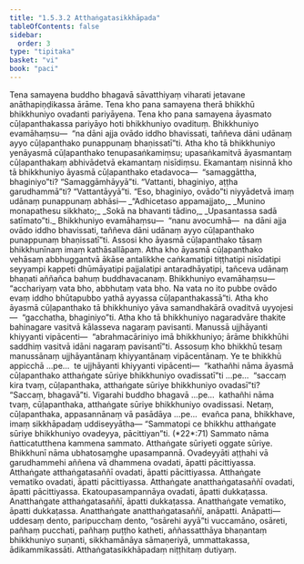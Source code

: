 ```yaml
---
title: "1.5.3.2 Atthaṅgatasikkhāpada"
tableOfContents: false
sidebar:
  order: 3
type: "tipitaka"
basket: "vi"
book: "paci"
---
```



<DynamicBreadcrumb />

<Division number="153" book="paci" bookNo="2" page="77">

<Paragraph number="517" book="paci">
Tena samayena buddho bhagavā sāvatthiyaṃ viharati jetavane anāthapiṇḍikassa ārāme. Tena kho pana samayena therā bhikkhū bhikkhuniyo ovadanti pariyāyena. Tena kho pana samayena āyasmato cūḷapanthakassa pariyāyo hoti bhikkhuniyo ovadituṃ. Bhikkhuniyo evamāhaṃsu—  “na dāni ajja ovādo iddho bhavissati, taññeva dāni udānaṃ ayyo cūḷapanthako punappunaṃ bhaṇissatī”ti. Atha kho tā bhikkhuniyo yenāyasmā cūḷapanthako tenupasaṅkamiṃsu; upasaṅkamitvā āyasmantaṃ cūḷapanthakaṃ abhivādetvā ekamantaṃ nisīdiṃsu. Ekamantaṃ nisinnā kho tā bhikkhuniyo āyasmā cūḷapanthako etadavoca—  “samaggāttha, bhaginiyo”ti? “Samaggāmhāyyā”ti. “Vattanti, bhaginiyo, aṭṭha garudhammā”ti? “Vattantāyyā”ti. “Eso, bhaginiyo, ovādo”ti niyyādetvā imaṃ udānaṃ punappunaṃ abhāsi—
</Paragraph>

<Paragraph number="518" type="verses" book="paci">
_“Adhicetaso appamajjato,_  
_Munino monapathesu sikkhato;_  
_Sokā na bhavanti tādino,_  
_Upasantassa sadā satīmato”ti._  

</Paragraph>

<Paragraph number="519" book="paci">
Bhikkhuniyo evamāhaṃsu—  “nanu avocumhā—  na dāni ajja ovādo iddho bhavissati, taññeva dāni udānaṃ ayyo cūḷapanthako punappunaṃ bhaṇissatī”ti. Assosi kho āyasmā cūḷapanthako tāsaṃ bhikkhunīnaṃ imaṃ kathāsallāpaṃ. Atha kho āyasmā cūḷapanthako vehāsaṃ abbhuggantvā ākāse antalikkhe caṅkamatipi tiṭṭhatipi nisīdatipi seyyampi kappeti dhūmāyatipi pajjalatipi antaradhāyatipi, tañceva udānaṃ bhaṇati aññañca bahuṃ buddhavacanaṃ. Bhikkhuniyo evamāhaṃsu—  “acchariyaṃ vata bho, abbhutaṃ vata bho. Na vata no ito pubbe ovādo evaṃ iddho bhūtapubbo yathā ayyassa cūḷapanthakassā”ti. Atha kho āyasmā cūḷapanthako tā bhikkhuniyo yāva samandhakārā ovaditvā uyyojesi—  “gacchatha, bhaginiyo”ti.
</Paragraph>

<Paragraph number="520" book="paci">
Atha kho tā bhikkhuniyo nagaradvāre thakite bahinagare vasitvā kālasseva nagaraṃ pavisanti. Manussā ujjhāyanti khiyyanti vipācenti—  “abrahmacāriniyo imā bhikkhuniyo; ārāme bhikkhūhi saddhiṃ vasitvā idāni nagaraṃ pavisantī”ti.
</Paragraph>

<Paragraph number="521" book="paci">
Assosuṃ kho bhikkhū tesaṃ manussānaṃ ujjhāyantānaṃ khiyyantānaṃ vipācentānaṃ. Ye te bhikkhū appicchā …pe…  te ujjhāyanti khiyyanti vipācenti—  “kathañhi nāma āyasmā cūḷapanthako atthaṅgate sūriye bhikkhuniyo ovadissatī”ti …pe…  “saccaṃ kira tvaṃ, cūḷapanthaka, atthaṅgate sūriye bhikkhuniyo ovadasī”ti? “Saccaṃ, bhagavā”ti. Vigarahi buddho bhagavā …pe…  kathañhi nāma tvaṃ, cūḷapanthaka, atthaṅgate sūriye bhikkhuniyo ovadissasi. Netaṃ, cūḷapanthaka, appasannānaṃ vā pasādāya …pe…  evañca pana, bhikkhave, imaṃ sikkhāpadaṃ uddiseyyātha—
</Paragraph>

</Division>
<Division number="154" book="paci" bookNo="2" page="78">

<Paragraph number="522" book="paci">
<Emphasis>“Sammatopi ce bhikkhu atthaṅgate sūriye bhikkhuniyo ovadeyya, pācittiyan”</Emphasis>ti. (*22*:<Emphasis>71</Emphasis>)
</Paragraph>

</Division>
<Division number="155" book="paci" bookNo="2" page="78">

<Paragraph number="523" book="paci">
<Emphasis>Sammato</Emphasis> nāma ñatticatutthena kammena sammato.
</Paragraph>

<Paragraph number="524" book="paci">
<Emphasis>Atthaṅgate sūriye</Emphasis>ti oggate sūriye.
</Paragraph>

<Paragraph number="525" book="paci">
<Emphasis>Bhikkhunī</Emphasis> nāma ubhatosaṃghe upasampannā.
</Paragraph>

<Paragraph number="526" book="paci">
<Emphasis>Ovadeyyā</Emphasis>ti aṭṭhahi vā garudhammehi aññena vā dhammena ovadati, āpatti pācittiyassa.
</Paragraph>

</Division>
<Division number="156" book="paci" bookNo="2" page="78">

<Paragraph number="527" book="paci">
Atthaṅgate atthaṅgatasaññī ovadati, āpatti pācittiyassa. Atthaṅgate vematiko ovadati, āpatti pācittiyassa. Atthaṅgate anatthaṅgatasaññī ovadati, āpatti pācittiyassa.
</Paragraph>

<Paragraph number="528" book="paci">
Ekatoupasampannāya ovadati, āpatti dukkaṭassa. Anatthaṅgate atthaṅgatasaññī, āpatti dukkaṭassa. Anatthaṅgate vematiko, āpatti dukkaṭassa. Anatthaṅgate anatthaṅgatasaññī, anāpatti.
</Paragraph>

</Division>
<Division number="157" book="paci" bookNo="2" page="78">

<Paragraph number="529" book="paci">
Anāpatti—  uddesaṃ dento, paripucchaṃ dento, “osārehi ayyā”ti vuccamāno, osāreti, pañhaṃ pucchati, pañhaṃ puṭṭho katheti, aññassatthāya bhaṇantaṃ bhikkhuniyo suṇanti, sikkhamānāya sāmaṇeriyā, ummattakassa, ādikammikassāti.

</Paragraph>
</Division>

<Paragraph number="530" type="center" book="paci">
Atthaṅgatasikkhāpadaṃ niṭṭhitaṃ dutiyaṃ.
</Paragraph>